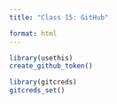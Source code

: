 ```yaml
---
title: "Class 15: GitHub"

format: html
---
```


```r
library(usethis)
create_github_token()
```
```r
library(gitcreds)
gitcreds_set()
```

